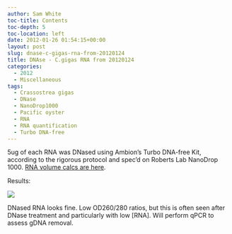 ```yaml
---
author: Sam White
toc-title: Contents
toc-depth: 5
toc-location: left
date: 2012-01-26 01:54:15+00:00
layout: post
slug: dnase-c-gigas-rna-from-20120124
title: DNAse - C.gigas RNA from 20120124
categories:
  - 2012
  - Miscellaneous
tags:
  - Crassostrea gigas
  - DNase
  - NanoDrop1000
  - Pacific oyster
  - RNA
  - RNA quantification
  - Turbo DNA-free
---
```


5ug of each RNA was DNased using Ambion's Turbo DNA-free Kit, according to the rigorous protocol and spec'd on Roberts Lab NanoDrop 1000. [RNA volume calcs are here](https://docs.google.com/spreadsheet/ccc?key=0AmS_90rPaQMzdEJBaExkeTVQb1BoWFkyaHNLQnN0T0E#gid=0).

Results:

![](https://eagle.fish.washington.edu/Arabidopsis//RNA%20Spec%20Readings/20120125%20-%20DNased%20RNA%20ODs-01.JPG)

DNased RNA looks fine. Low OD260/280 ratios, but this is often seen after DNase treatment and particularly with low [RNA]. Will perform qPCR to assess gDNA removal.
